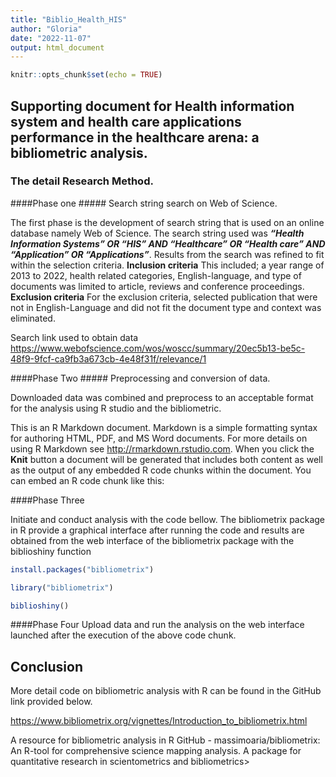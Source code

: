 ---
title: "Biblio_Health_HIS"
author: "Gloria"
date: "2022-11-07"
output: html_document
---

```{r setup, include=FALSE}
knitr::opts_chunk$set(echo = TRUE)
```

## Supporting document for Health information system and health care applications performance in the healthcare arena: a bibliometric analysis.

### The detail Research Method. 

####Phase one 
##### Search string search on Web of Science.

The first phase is the development of search string that is used on an online database namely Web of Science. The search string used was ***"Health Information Systems" OR "HIS" AND "Healthcare" OR "Health care" AND "Application" OR "Applications"***.
Results from the search was refined to fit within the selection criteria. 
**Inclusion criteria** This included; a year range of 2013 to 2022, health related categories, English-language, and type of documents was limited to article, reviews and conference proceedings. 
**Exclusion criteria** For the exclusion criteria, selected publication that were not in English-Language and did not fit the document type and context was eliminated.  

Search link used to obtain data <https://www.webofscience.com/wos/woscc/summary/20ec5b13-be5c-48f9-9fcf-ca9fb3a673cb-4e48f31f/relevance/1>

####Phase Two 
##### Preprocessing and conversion of data. 

Downloaded data was combined and preprocess to an acceptable format for the analysis using R studio and the bibliometric. 

This is an R Markdown document. Markdown is a simple formatting syntax for authoring HTML, PDF, and MS Word documents. For more details on using R Markdown see <http://rmarkdown.rstudio.com>. When you click the **Knit** button a document will be generated that includes both content as well as the output of any embedded R code chunks within the document. You can embed an R code chunk like this:

####Phase Three 

Initiate and conduct analysis with the code bellow. 
The bibliometrix package in R provide a graphical interface after running the code and results are obtained from the web interface of the bibliometrix package with the biblioshiny function

```{r}
install.packages("bibliometrix")

library("bibliometrix")

biblioshiny()

```
####Phase Four
Upload data and run the analysis on the web interface launched after the execution of the above code chunk.


## Conclusion
More detail code on bibliometric analysis with R can be found in the GitHub link provided below.

<https://www.bibliometrix.org/vignettes/Introduction_to_bibliometrix.html>

A resource for bibliometric analysis in R GitHub - massimoaria/bibliometrix: An R-tool for comprehensive science mapping analysis. A package for quantitative research in scientometrics and bibliometrics>



